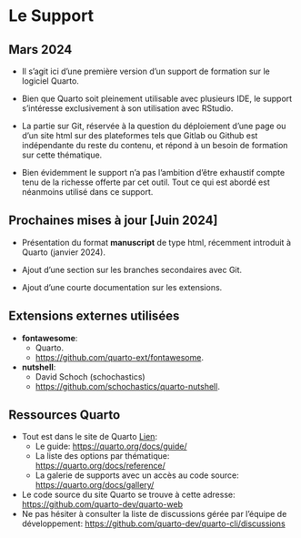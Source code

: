 
# Le Support

## Mars 2024

* Il s'agit ici d'une première version d'un support de formation sur le logiciel Quarto.  

* Bien que Quarto soit pleinement utilisable avec plusieurs IDE, le support s'intéresse exclusivement à son utilisation avec RStudio.

* La partie sur Git, réservée à la question du déploiement d'une page ou d'un site html sur des plateformes tels que Gitlab ou Github est indépendante du reste du contenu, et répond à un besoin de formation sur cette thématique.

* Bien évidemment le support n'a pas l'ambition d'être exhaustif compte tenu de la richesse offerte par cet outil. Tout ce qui est abordé est néanmoins utilisé dans ce support. 


## Prochaines mises à jour [Juin 2024]

* Présentation du format **manuscript** de type html, récemment introduit à Quarto (janvier 2024).

* Ajout d'une section sur les branches secondaires avec Git.

* Ajout d'une courte documentation sur les extensions.


## Extensions externes utilisées

* **fontawesome**:
  * Quarto.
  * <https://github.com/quarto-ext/fontawesome>.

* **nutshell**:
  * David Schoch (schochastics)
  * <https://github.com/schochastics/quarto-nutshell>.


## Ressources Quarto

* Tout est dans le site de Quarto [Lien](https://quarto.org/): 
  * Le guide: <https://quarto.org/docs/guide/>
  * La liste des options par thématique: <https://quarto.org/docs/reference/>
  * La galerie de supports avec un accès au code source: <https://quarto.org/docs/gallery/>
* Le code source du site Quarto se trouve à cette adresse: <https://github.com/quarto-dev/quarto-web>
* Ne pas hésiter à consulter la liste de discussions gérée par l'équipe de développement: <https://github.com/quarto-dev/quarto-cli/discussions>
  







